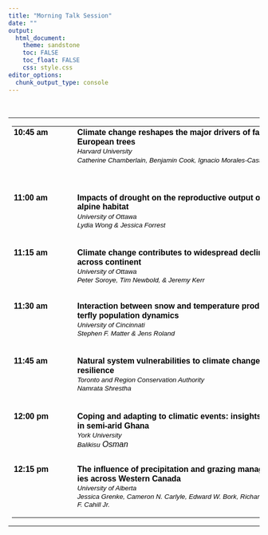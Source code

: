 ```yaml
---
title: "Morning Talk Session"
date: ""
output: 
  html_document:
    theme: sandstone
    toc: FALSE
    toc_float: FALSE
    css: style.css
editor_options: 
  chunk_output_type: console
---
```

<br>
<html xmlns:v="urn:schemas-microsoft-com:vml"
xmlns:o="urn:schemas-microsoft-com:office:office"
xmlns:w="urn:schemas-microsoft-com:office:word"
xmlns:dt="uuid:C2F41010-65B3-11d1-A29F-00AA00C14882"
xmlns:b="urn:schemas-microsoft-com:office:publisher"
xmlns:m="http://schemas.microsoft.com/office/2004/12/omml"
xmlns="http://www.w3.org/TR/REC-html40">

<head>
<meta http-equiv=Content-Type content="text/html; charset=windows-1252">
<meta name=ProgId content=Word.Document>
<meta name=Generator content="Microsoft Word 15">
<meta name=Originator content="Microsoft Word 15">
<link rel=File-List href="morningSession_files/filelist.xml">
<!--[if gte mso 9]><xml>
 <o:DocumentProperties>
  <o:Author>Alex Filazzola</o:Author>
  <o:Template>Normal</o:Template>
  <o:LastAuthor>Alex Filazzola</o:LastAuthor>
  <o:Revision>4</o:Revision>
  <o:TotalTime>4</o:TotalTime>
  <o:Created>2020-02-11T22:04:00Z</o:Created>
  <o:LastSaved>2020-02-11T22:08:00Z</o:LastSaved>
  <o:Pages>1</o:Pages>
  <o:Words>179</o:Words>
  <o:Characters>1022</o:Characters>
  <o:Lines>8</o:Lines>
  <o:Paragraphs>2</o:Paragraphs>
  <o:CharactersWithSpaces>1199</o:CharactersWithSpaces>
  <o:Version>16.00</o:Version>
 </o:DocumentProperties>
 <o:OfficeDocumentSettings>
  <o:AllowPNG/>
 </o:OfficeDocumentSettings>
</xml><![endif]-->
<link rel=dataStoreItem href="morningSession_files/item0006.xml"
target="morningSession_files/props007.xml">
<link rel=themeData href="morningSession_files/themedata.thmx">
<link rel=colorSchemeMapping href="morningSession_files/colorschememapping.xml">
<!--[if gte mso 9]><xml>
 <w:WordDocument>
  <w:SpellingState>Clean</w:SpellingState>
  <w:GrammarState>Clean</w:GrammarState>
  <w:TrackMoves>false</w:TrackMoves>
  <w:TrackFormatting/>
  <w:PunctuationKerning/>
  <w:ValidateAgainstSchemas/>
  <w:SaveIfXMLInvalid>false</w:SaveIfXMLInvalid>
  <w:IgnoreMixedContent>false</w:IgnoreMixedContent>
  <w:AlwaysShowPlaceholderText>false</w:AlwaysShowPlaceholderText>
  <w:DoNotPromoteQF/>
  <w:LidThemeOther>EN-US</w:LidThemeOther>
  <w:LidThemeAsian>X-NONE</w:LidThemeAsian>
  <w:LidThemeComplexScript>X-NONE</w:LidThemeComplexScript>
  <w:Compatibility>
   <w:BreakWrappedTables/>
   <w:SnapToGridInCell/>
   <w:WrapTextWithPunct/>
   <w:UseAsianBreakRules/>
   <w:DontGrowAutofit/>
   <w:SplitPgBreakAndParaMark/>
   <w:EnableOpenTypeKerning/>
   <w:DontFlipMirrorIndents/>
   <w:OverrideTableStyleHps/>
  </w:Compatibility>
  <m:mathPr>
   <m:mathFont m:val="Cambria Math"/>
   <m:brkBin m:val="before"/>
   <m:brkBinSub m:val="&#45;-"/>
   <m:smallFrac m:val="off"/>
   <m:dispDef/>
   <m:lMargin m:val="0"/>
   <m:rMargin m:val="0"/>
   <m:defJc m:val="centerGroup"/>
   <m:wrapIndent m:val="1440"/>
   <m:intLim m:val="subSup"/>
   <m:naryLim m:val="undOvr"/>
  </m:mathPr></w:WordDocument>
</xml><![endif]--><!--[if gte mso 9]><xml>
 <w:LatentStyles DefLockedState="false" DefUnhideWhenUsed="false"
  DefSemiHidden="false" DefQFormat="false" DefPriority="99"
  LatentStyleCount="377">
  <w:LsdException Locked="false" Priority="0" QFormat="true" Name="Normal"/>
  <w:LsdException Locked="false" Priority="9" QFormat="true" Name="heading 1"/>
  <w:LsdException Locked="false" Priority="9" SemiHidden="true"
   UnhideWhenUsed="true" QFormat="true" Name="heading 2"/>
  <w:LsdException Locked="false" Priority="9" SemiHidden="true"
   UnhideWhenUsed="true" QFormat="true" Name="heading 3"/>
  <w:LsdException Locked="false" Priority="9" SemiHidden="true"
   UnhideWhenUsed="true" QFormat="true" Name="heading 4"/>
  <w:LsdException Locked="false" Priority="9" SemiHidden="true"
   UnhideWhenUsed="true" QFormat="true" Name="heading 5"/>
  <w:LsdException Locked="false" Priority="9" SemiHidden="true"
   UnhideWhenUsed="true" QFormat="true" Name="heading 6"/>
  <w:LsdException Locked="false" Priority="9" SemiHidden="true"
   UnhideWhenUsed="true" QFormat="true" Name="heading 7"/>
  <w:LsdException Locked="false" Priority="9" SemiHidden="true"
   UnhideWhenUsed="true" QFormat="true" Name="heading 8"/>
  <w:LsdException Locked="false" Priority="9" SemiHidden="true"
   UnhideWhenUsed="true" QFormat="true" Name="heading 9"/>
  <w:LsdException Locked="false" SemiHidden="true" UnhideWhenUsed="true"
   Name="index 1"/>
  <w:LsdException Locked="false" SemiHidden="true" UnhideWhenUsed="true"
   Name="index 2"/>
  <w:LsdException Locked="false" SemiHidden="true" UnhideWhenUsed="true"
   Name="index 3"/>
  <w:LsdException Locked="false" SemiHidden="true" UnhideWhenUsed="true"
   Name="index 4"/>
  <w:LsdException Locked="false" SemiHidden="true" UnhideWhenUsed="true"
   Name="index 5"/>
  <w:LsdException Locked="false" SemiHidden="true" UnhideWhenUsed="true"
   Name="index 6"/>
  <w:LsdException Locked="false" SemiHidden="true" UnhideWhenUsed="true"
   Name="index 7"/>
  <w:LsdException Locked="false" SemiHidden="true" UnhideWhenUsed="true"
   Name="index 8"/>
  <w:LsdException Locked="false" SemiHidden="true" UnhideWhenUsed="true"
   Name="index 9"/>
  <w:LsdException Locked="false" Priority="39" SemiHidden="true"
   UnhideWhenUsed="true" Name="toc 1"/>
  <w:LsdException Locked="false" Priority="39" SemiHidden="true"
   UnhideWhenUsed="true" Name="toc 2"/>
  <w:LsdException Locked="false" Priority="39" SemiHidden="true"
   UnhideWhenUsed="true" Name="toc 3"/>
  <w:LsdException Locked="false" Priority="39" SemiHidden="true"
   UnhideWhenUsed="true" Name="toc 4"/>
  <w:LsdException Locked="false" Priority="39" SemiHidden="true"
   UnhideWhenUsed="true" Name="toc 5"/>
  <w:LsdException Locked="false" Priority="39" SemiHidden="true"
   UnhideWhenUsed="true" Name="toc 6"/>
  <w:LsdException Locked="false" Priority="39" SemiHidden="true"
   UnhideWhenUsed="true" Name="toc 7"/>
  <w:LsdException Locked="false" Priority="39" SemiHidden="true"
   UnhideWhenUsed="true" Name="toc 8"/>
  <w:LsdException Locked="false" Priority="39" SemiHidden="true"
   UnhideWhenUsed="true" Name="toc 9"/>
  <w:LsdException Locked="false" SemiHidden="true" UnhideWhenUsed="true"
   Name="Normal Indent"/>
  <w:LsdException Locked="false" SemiHidden="true" UnhideWhenUsed="true"
   Name="footnote text"/>
  <w:LsdException Locked="false" SemiHidden="true" UnhideWhenUsed="true"
   Name="annotation text"/>
  <w:LsdException Locked="false" SemiHidden="true" UnhideWhenUsed="true"
   Name="header"/>
  <w:LsdException Locked="false" SemiHidden="true" UnhideWhenUsed="true"
   Name="footer"/>
  <w:LsdException Locked="false" SemiHidden="true" UnhideWhenUsed="true"
   Name="index heading"/>
  <w:LsdException Locked="false" Priority="35" SemiHidden="true"
   UnhideWhenUsed="true" QFormat="true" Name="caption"/>
  <w:LsdException Locked="false" SemiHidden="true" UnhideWhenUsed="true"
   Name="table of figures"/>
  <w:LsdException Locked="false" SemiHidden="true" UnhideWhenUsed="true"
   Name="envelope address"/>
  <w:LsdException Locked="false" SemiHidden="true" UnhideWhenUsed="true"
   Name="envelope return"/>
  <w:LsdException Locked="false" SemiHidden="true" UnhideWhenUsed="true"
   Name="footnote reference"/>
  <w:LsdException Locked="false" SemiHidden="true" UnhideWhenUsed="true"
   Name="annotation reference"/>
  <w:LsdException Locked="false" SemiHidden="true" UnhideWhenUsed="true"
   Name="line number"/>
  <w:LsdException Locked="false" SemiHidden="true" UnhideWhenUsed="true"
   Name="page number"/>
  <w:LsdException Locked="false" SemiHidden="true" UnhideWhenUsed="true"
   Name="endnote reference"/>
  <w:LsdException Locked="false" SemiHidden="true" UnhideWhenUsed="true"
   Name="endnote text"/>
  <w:LsdException Locked="false" SemiHidden="true" UnhideWhenUsed="true"
   Name="table of authorities"/>
  <w:LsdException Locked="false" SemiHidden="true" UnhideWhenUsed="true"
   Name="macro"/>
  <w:LsdException Locked="false" SemiHidden="true" UnhideWhenUsed="true"
   Name="toa heading"/>
  <w:LsdException Locked="false" SemiHidden="true" UnhideWhenUsed="true"
   Name="List"/>
  <w:LsdException Locked="false" SemiHidden="true" UnhideWhenUsed="true"
   Name="List Bullet"/>
  <w:LsdException Locked="false" SemiHidden="true" UnhideWhenUsed="true"
   Name="List Number"/>
  <w:LsdException Locked="false" SemiHidden="true" UnhideWhenUsed="true"
   Name="List 2"/>
  <w:LsdException Locked="false" SemiHidden="true" UnhideWhenUsed="true"
   Name="List 3"/>
  <w:LsdException Locked="false" SemiHidden="true" UnhideWhenUsed="true"
   Name="List 4"/>
  <w:LsdException Locked="false" SemiHidden="true" UnhideWhenUsed="true"
   Name="List 5"/>
  <w:LsdException Locked="false" SemiHidden="true" UnhideWhenUsed="true"
   Name="List Bullet 2"/>
  <w:LsdException Locked="false" SemiHidden="true" UnhideWhenUsed="true"
   Name="List Bullet 3"/>
  <w:LsdException Locked="false" SemiHidden="true" UnhideWhenUsed="true"
   Name="List Bullet 4"/>
  <w:LsdException Locked="false" SemiHidden="true" UnhideWhenUsed="true"
   Name="List Bullet 5"/>
  <w:LsdException Locked="false" SemiHidden="true" UnhideWhenUsed="true"
   Name="List Number 2"/>
  <w:LsdException Locked="false" SemiHidden="true" UnhideWhenUsed="true"
   Name="List Number 3"/>
  <w:LsdException Locked="false" SemiHidden="true" UnhideWhenUsed="true"
   Name="List Number 4"/>
  <w:LsdException Locked="false" SemiHidden="true" UnhideWhenUsed="true"
   Name="List Number 5"/>
  <w:LsdException Locked="false" Priority="10" QFormat="true" Name="Title"/>
  <w:LsdException Locked="false" SemiHidden="true" UnhideWhenUsed="true"
   Name="Closing"/>
  <w:LsdException Locked="false" SemiHidden="true" UnhideWhenUsed="true"
   Name="Signature"/>
  <w:LsdException Locked="false" Priority="1" SemiHidden="true"
   UnhideWhenUsed="true" Name="Default Paragraph Font"/>
  <w:LsdException Locked="false" SemiHidden="true" UnhideWhenUsed="true"
   Name="Body Text"/>
  <w:LsdException Locked="false" SemiHidden="true" UnhideWhenUsed="true"
   Name="Body Text Indent"/>
  <w:LsdException Locked="false" SemiHidden="true" UnhideWhenUsed="true"
   Name="List Continue"/>
  <w:LsdException Locked="false" SemiHidden="true" UnhideWhenUsed="true"
   Name="List Continue 2"/>
  <w:LsdException Locked="false" SemiHidden="true" UnhideWhenUsed="true"
   Name="List Continue 3"/>
  <w:LsdException Locked="false" SemiHidden="true" UnhideWhenUsed="true"
   Name="List Continue 4"/>
  <w:LsdException Locked="false" SemiHidden="true" UnhideWhenUsed="true"
   Name="List Continue 5"/>
  <w:LsdException Locked="false" SemiHidden="true" UnhideWhenUsed="true"
   Name="Message Header"/>
  <w:LsdException Locked="false" Priority="11" QFormat="true" Name="Subtitle"/>
  <w:LsdException Locked="false" SemiHidden="true" UnhideWhenUsed="true"
   Name="Salutation"/>
  <w:LsdException Locked="false" SemiHidden="true" UnhideWhenUsed="true"
   Name="Date"/>
  <w:LsdException Locked="false" SemiHidden="true" UnhideWhenUsed="true"
   Name="Body Text First Indent"/>
  <w:LsdException Locked="false" SemiHidden="true" UnhideWhenUsed="true"
   Name="Body Text First Indent 2"/>
  <w:LsdException Locked="false" SemiHidden="true" UnhideWhenUsed="true"
   Name="Note Heading"/>
  <w:LsdException Locked="false" SemiHidden="true" UnhideWhenUsed="true"
   Name="Body Text 2"/>
  <w:LsdException Locked="false" SemiHidden="true" UnhideWhenUsed="true"
   Name="Body Text 3"/>
  <w:LsdException Locked="false" SemiHidden="true" UnhideWhenUsed="true"
   Name="Body Text Indent 2"/>
  <w:LsdException Locked="false" SemiHidden="true" UnhideWhenUsed="true"
   Name="Body Text Indent 3"/>
  <w:LsdException Locked="false" SemiHidden="true" UnhideWhenUsed="true"
   Name="Block Text"/>
  <w:LsdException Locked="false" SemiHidden="true" UnhideWhenUsed="true"
   Name="Hyperlink"/>
  <w:LsdException Locked="false" SemiHidden="true" UnhideWhenUsed="true"
   Name="FollowedHyperlink"/>
  <w:LsdException Locked="false" Priority="22" QFormat="true" Name="Strong"/>
  <w:LsdException Locked="false" Priority="20" QFormat="true" Name="Emphasis"/>
  <w:LsdException Locked="false" SemiHidden="true" UnhideWhenUsed="true"
   Name="Document Map"/>
  <w:LsdException Locked="false" SemiHidden="true" UnhideWhenUsed="true"
   Name="Plain Text"/>
  <w:LsdException Locked="false" SemiHidden="true" UnhideWhenUsed="true"
   Name="E-mail Signature"/>
  <w:LsdException Locked="false" SemiHidden="true" UnhideWhenUsed="true"
   Name="HTML Top of Form"/>
  <w:LsdException Locked="false" SemiHidden="true" UnhideWhenUsed="true"
   Name="HTML Bottom of Form"/>
  <w:LsdException Locked="false" SemiHidden="true" UnhideWhenUsed="true"
   Name="Normal (Web)"/>
  <w:LsdException Locked="false" SemiHidden="true" UnhideWhenUsed="true"
   Name="HTML Acronym"/>
  <w:LsdException Locked="false" SemiHidden="true" UnhideWhenUsed="true"
   Name="HTML Address"/>
  <w:LsdException Locked="false" SemiHidden="true" UnhideWhenUsed="true"
   Name="HTML Cite"/>
  <w:LsdException Locked="false" SemiHidden="true" UnhideWhenUsed="true"
   Name="HTML Code"/>
  <w:LsdException Locked="false" SemiHidden="true" UnhideWhenUsed="true"
   Name="HTML Definition"/>
  <w:LsdException Locked="false" SemiHidden="true" UnhideWhenUsed="true"
   Name="HTML Keyboard"/>
  <w:LsdException Locked="false" SemiHidden="true" UnhideWhenUsed="true"
   Name="HTML Preformatted"/>
  <w:LsdException Locked="false" SemiHidden="true" UnhideWhenUsed="true"
   Name="HTML Sample"/>
  <w:LsdException Locked="false" SemiHidden="true" UnhideWhenUsed="true"
   Name="HTML Typewriter"/>
  <w:LsdException Locked="false" SemiHidden="true" UnhideWhenUsed="true"
   Name="HTML Variable"/>
  <w:LsdException Locked="false" SemiHidden="true" UnhideWhenUsed="true"
   Name="annotation subject"/>
  <w:LsdException Locked="false" SemiHidden="true" UnhideWhenUsed="true"
   Name="No List"/>
  <w:LsdException Locked="false" SemiHidden="true" UnhideWhenUsed="true"
   Name="Outline List 1"/>
  <w:LsdException Locked="false" SemiHidden="true" UnhideWhenUsed="true"
   Name="Outline List 2"/>
  <w:LsdException Locked="false" SemiHidden="true" UnhideWhenUsed="true"
   Name="Outline List 3"/>
  <w:LsdException Locked="false" SemiHidden="true" UnhideWhenUsed="true"
   Name="Table Simple 1"/>
  <w:LsdException Locked="false" SemiHidden="true" UnhideWhenUsed="true"
   Name="Table Simple 2"/>
  <w:LsdException Locked="false" SemiHidden="true" UnhideWhenUsed="true"
   Name="Table Simple 3"/>
  <w:LsdException Locked="false" SemiHidden="true" UnhideWhenUsed="true"
   Name="Table Classic 1"/>
  <w:LsdException Locked="false" SemiHidden="true" UnhideWhenUsed="true"
   Name="Table Classic 2"/>
  <w:LsdException Locked="false" SemiHidden="true" UnhideWhenUsed="true"
   Name="Table Classic 3"/>
  <w:LsdException Locked="false" SemiHidden="true" UnhideWhenUsed="true"
   Name="Table Classic 4"/>
  <w:LsdException Locked="false" SemiHidden="true" UnhideWhenUsed="true"
   Name="Table Colorful 1"/>
  <w:LsdException Locked="false" SemiHidden="true" UnhideWhenUsed="true"
   Name="Table Colorful 2"/>
  <w:LsdException Locked="false" SemiHidden="true" UnhideWhenUsed="true"
   Name="Table Colorful 3"/>
  <w:LsdException Locked="false" SemiHidden="true" UnhideWhenUsed="true"
   Name="Table Columns 1"/>
  <w:LsdException Locked="false" SemiHidden="true" UnhideWhenUsed="true"
   Name="Table Columns 2"/>
  <w:LsdException Locked="false" SemiHidden="true" UnhideWhenUsed="true"
   Name="Table Columns 3"/>
  <w:LsdException Locked="false" SemiHidden="true" UnhideWhenUsed="true"
   Name="Table Columns 4"/>
  <w:LsdException Locked="false" SemiHidden="true" UnhideWhenUsed="true"
   Name="Table Columns 5"/>
  <w:LsdException Locked="false" SemiHidden="true" UnhideWhenUsed="true"
   Name="Table Grid 1"/>
  <w:LsdException Locked="false" SemiHidden="true" UnhideWhenUsed="true"
   Name="Table Grid 2"/>
  <w:LsdException Locked="false" SemiHidden="true" UnhideWhenUsed="true"
   Name="Table Grid 3"/>
  <w:LsdException Locked="false" SemiHidden="true" UnhideWhenUsed="true"
   Name="Table Grid 4"/>
  <w:LsdException Locked="false" SemiHidden="true" UnhideWhenUsed="true"
   Name="Table Grid 5"/>
  <w:LsdException Locked="false" SemiHidden="true" UnhideWhenUsed="true"
   Name="Table Grid 6"/>
  <w:LsdException Locked="false" SemiHidden="true" UnhideWhenUsed="true"
   Name="Table Grid 7"/>
  <w:LsdException Locked="false" SemiHidden="true" UnhideWhenUsed="true"
   Name="Table Grid 8"/>
  <w:LsdException Locked="false" SemiHidden="true" UnhideWhenUsed="true"
   Name="Table List 1"/>
  <w:LsdException Locked="false" SemiHidden="true" UnhideWhenUsed="true"
   Name="Table List 2"/>
  <w:LsdException Locked="false" SemiHidden="true" UnhideWhenUsed="true"
   Name="Table List 3"/>
  <w:LsdException Locked="false" SemiHidden="true" UnhideWhenUsed="true"
   Name="Table List 4"/>
  <w:LsdException Locked="false" SemiHidden="true" UnhideWhenUsed="true"
   Name="Table List 5"/>
  <w:LsdException Locked="false" SemiHidden="true" UnhideWhenUsed="true"
   Name="Table List 6"/>
  <w:LsdException Locked="false" SemiHidden="true" UnhideWhenUsed="true"
   Name="Table List 7"/>
  <w:LsdException Locked="false" SemiHidden="true" UnhideWhenUsed="true"
   Name="Table List 8"/>
  <w:LsdException Locked="false" SemiHidden="true" UnhideWhenUsed="true"
   Name="Table 3D effects 1"/>
  <w:LsdException Locked="false" SemiHidden="true" UnhideWhenUsed="true"
   Name="Table 3D effects 2"/>
  <w:LsdException Locked="false" SemiHidden="true" UnhideWhenUsed="true"
   Name="Table 3D effects 3"/>
  <w:LsdException Locked="false" SemiHidden="true" UnhideWhenUsed="true"
   Name="Table Contemporary"/>
  <w:LsdException Locked="false" SemiHidden="true" UnhideWhenUsed="true"
   Name="Table Elegant"/>
  <w:LsdException Locked="false" SemiHidden="true" UnhideWhenUsed="true"
   Name="Table Professional"/>
  <w:LsdException Locked="false" SemiHidden="true" UnhideWhenUsed="true"
   Name="Table Subtle 1"/>
  <w:LsdException Locked="false" SemiHidden="true" UnhideWhenUsed="true"
   Name="Table Subtle 2"/>
  <w:LsdException Locked="false" SemiHidden="true" UnhideWhenUsed="true"
   Name="Table Web 1"/>
  <w:LsdException Locked="false" SemiHidden="true" UnhideWhenUsed="true"
   Name="Table Web 2"/>
  <w:LsdException Locked="false" SemiHidden="true" UnhideWhenUsed="true"
   Name="Balloon Text"/>
  <w:LsdException Locked="false" Priority="39" Name="Table Grid"/>
  <w:LsdException Locked="false" SemiHidden="true" Name="Placeholder Text"/>
  <w:LsdException Locked="false" Priority="1" QFormat="true" Name="No Spacing"/>
  <w:LsdException Locked="false" Priority="60" Name="Light Shading"/>
  <w:LsdException Locked="false" Priority="61" Name="Light List"/>
  <w:LsdException Locked="false" Priority="62" Name="Light Grid"/>
  <w:LsdException Locked="false" Priority="63" Name="Medium Shading 1"/>
  <w:LsdException Locked="false" Priority="64" Name="Medium Shading 2"/>
  <w:LsdException Locked="false" Priority="65" Name="Medium List 1"/>
  <w:LsdException Locked="false" Priority="66" Name="Medium List 2"/>
  <w:LsdException Locked="false" Priority="67" Name="Medium Grid 1"/>
  <w:LsdException Locked="false" Priority="68" Name="Medium Grid 2"/>
  <w:LsdException Locked="false" Priority="69" Name="Medium Grid 3"/>
  <w:LsdException Locked="false" Priority="70" Name="Dark List"/>
  <w:LsdException Locked="false" Priority="71" Name="Colorful Shading"/>
  <w:LsdException Locked="false" Priority="72" Name="Colorful List"/>
  <w:LsdException Locked="false" Priority="73" Name="Colorful Grid"/>
  <w:LsdException Locked="false" Priority="60" Name="Light Shading Accent 1"/>
  <w:LsdException Locked="false" Priority="61" Name="Light List Accent 1"/>
  <w:LsdException Locked="false" Priority="62" Name="Light Grid Accent 1"/>
  <w:LsdException Locked="false" Priority="63" Name="Medium Shading 1 Accent 1"/>
  <w:LsdException Locked="false" Priority="64" Name="Medium Shading 2 Accent 1"/>
  <w:LsdException Locked="false" Priority="65" Name="Medium List 1 Accent 1"/>
  <w:LsdException Locked="false" SemiHidden="true" Name="Revision"/>
  <w:LsdException Locked="false" Priority="34" QFormat="true"
   Name="List Paragraph"/>
  <w:LsdException Locked="false" Priority="29" QFormat="true" Name="Quote"/>
  <w:LsdException Locked="false" Priority="30" QFormat="true"
   Name="Intense Quote"/>
  <w:LsdException Locked="false" Priority="66" Name="Medium List 2 Accent 1"/>
  <w:LsdException Locked="false" Priority="67" Name="Medium Grid 1 Accent 1"/>
  <w:LsdException Locked="false" Priority="68" Name="Medium Grid 2 Accent 1"/>
  <w:LsdException Locked="false" Priority="69" Name="Medium Grid 3 Accent 1"/>
  <w:LsdException Locked="false" Priority="70" Name="Dark List Accent 1"/>
  <w:LsdException Locked="false" Priority="71" Name="Colorful Shading Accent 1"/>
  <w:LsdException Locked="false" Priority="72" Name="Colorful List Accent 1"/>
  <w:LsdException Locked="false" Priority="73" Name="Colorful Grid Accent 1"/>
  <w:LsdException Locked="false" Priority="60" Name="Light Shading Accent 2"/>
  <w:LsdException Locked="false" Priority="61" Name="Light List Accent 2"/>
  <w:LsdException Locked="false" Priority="62" Name="Light Grid Accent 2"/>
  <w:LsdException Locked="false" Priority="63" Name="Medium Shading 1 Accent 2"/>
  <w:LsdException Locked="false" Priority="64" Name="Medium Shading 2 Accent 2"/>
  <w:LsdException Locked="false" Priority="65" Name="Medium List 1 Accent 2"/>
  <w:LsdException Locked="false" Priority="66" Name="Medium List 2 Accent 2"/>
  <w:LsdException Locked="false" Priority="67" Name="Medium Grid 1 Accent 2"/>
  <w:LsdException Locked="false" Priority="68" Name="Medium Grid 2 Accent 2"/>
  <w:LsdException Locked="false" Priority="69" Name="Medium Grid 3 Accent 2"/>
  <w:LsdException Locked="false" Priority="70" Name="Dark List Accent 2"/>
  <w:LsdException Locked="false" Priority="71" Name="Colorful Shading Accent 2"/>
  <w:LsdException Locked="false" Priority="72" Name="Colorful List Accent 2"/>
  <w:LsdException Locked="false" Priority="73" Name="Colorful Grid Accent 2"/>
  <w:LsdException Locked="false" Priority="60" Name="Light Shading Accent 3"/>
  <w:LsdException Locked="false" Priority="61" Name="Light List Accent 3"/>
  <w:LsdException Locked="false" Priority="62" Name="Light Grid Accent 3"/>
  <w:LsdException Locked="false" Priority="63" Name="Medium Shading 1 Accent 3"/>
  <w:LsdException Locked="false" Priority="64" Name="Medium Shading 2 Accent 3"/>
  <w:LsdException Locked="false" Priority="65" Name="Medium List 1 Accent 3"/>
  <w:LsdException Locked="false" Priority="66" Name="Medium List 2 Accent 3"/>
  <w:LsdException Locked="false" Priority="67" Name="Medium Grid 1 Accent 3"/>
  <w:LsdException Locked="false" Priority="68" Name="Medium Grid 2 Accent 3"/>
  <w:LsdException Locked="false" Priority="69" Name="Medium Grid 3 Accent 3"/>
  <w:LsdException Locked="false" Priority="70" Name="Dark List Accent 3"/>
  <w:LsdException Locked="false" Priority="71" Name="Colorful Shading Accent 3"/>
  <w:LsdException Locked="false" Priority="72" Name="Colorful List Accent 3"/>
  <w:LsdException Locked="false" Priority="73" Name="Colorful Grid Accent 3"/>
  <w:LsdException Locked="false" Priority="60" Name="Light Shading Accent 4"/>
  <w:LsdException Locked="false" Priority="61" Name="Light List Accent 4"/>
  <w:LsdException Locked="false" Priority="62" Name="Light Grid Accent 4"/>
  <w:LsdException Locked="false" Priority="63" Name="Medium Shading 1 Accent 4"/>
  <w:LsdException Locked="false" Priority="64" Name="Medium Shading 2 Accent 4"/>
  <w:LsdException Locked="false" Priority="65" Name="Medium List 1 Accent 4"/>
  <w:LsdException Locked="false" Priority="66" Name="Medium List 2 Accent 4"/>
  <w:LsdException Locked="false" Priority="67" Name="Medium Grid 1 Accent 4"/>
  <w:LsdException Locked="false" Priority="68" Name="Medium Grid 2 Accent 4"/>
  <w:LsdException Locked="false" Priority="69" Name="Medium Grid 3 Accent 4"/>
  <w:LsdException Locked="false" Priority="70" Name="Dark List Accent 4"/>
  <w:LsdException Locked="false" Priority="71" Name="Colorful Shading Accent 4"/>
  <w:LsdException Locked="false" Priority="72" Name="Colorful List Accent 4"/>
  <w:LsdException Locked="false" Priority="73" Name="Colorful Grid Accent 4"/>
  <w:LsdException Locked="false" Priority="60" Name="Light Shading Accent 5"/>
  <w:LsdException Locked="false" Priority="61" Name="Light List Accent 5"/>
  <w:LsdException Locked="false" Priority="62" Name="Light Grid Accent 5"/>
  <w:LsdException Locked="false" Priority="63" Name="Medium Shading 1 Accent 5"/>
  <w:LsdException Locked="false" Priority="64" Name="Medium Shading 2 Accent 5"/>
  <w:LsdException Locked="false" Priority="65" Name="Medium List 1 Accent 5"/>
  <w:LsdException Locked="false" Priority="66" Name="Medium List 2 Accent 5"/>
  <w:LsdException Locked="false" Priority="67" Name="Medium Grid 1 Accent 5"/>
  <w:LsdException Locked="false" Priority="68" Name="Medium Grid 2 Accent 5"/>
  <w:LsdException Locked="false" Priority="69" Name="Medium Grid 3 Accent 5"/>
  <w:LsdException Locked="false" Priority="70" Name="Dark List Accent 5"/>
  <w:LsdException Locked="false" Priority="71" Name="Colorful Shading Accent 5"/>
  <w:LsdException Locked="false" Priority="72" Name="Colorful List Accent 5"/>
  <w:LsdException Locked="false" Priority="73" Name="Colorful Grid Accent 5"/>
  <w:LsdException Locked="false" Priority="60" Name="Light Shading Accent 6"/>
  <w:LsdException Locked="false" Priority="61" Name="Light List Accent 6"/>
  <w:LsdException Locked="false" Priority="62" Name="Light Grid Accent 6"/>
  <w:LsdException Locked="false" Priority="63" Name="Medium Shading 1 Accent 6"/>
  <w:LsdException Locked="false" Priority="64" Name="Medium Shading 2 Accent 6"/>
  <w:LsdException Locked="false" Priority="65" Name="Medium List 1 Accent 6"/>
  <w:LsdException Locked="false" Priority="66" Name="Medium List 2 Accent 6"/>
  <w:LsdException Locked="false" Priority="67" Name="Medium Grid 1 Accent 6"/>
  <w:LsdException Locked="false" Priority="68" Name="Medium Grid 2 Accent 6"/>
  <w:LsdException Locked="false" Priority="69" Name="Medium Grid 3 Accent 6"/>
  <w:LsdException Locked="false" Priority="70" Name="Dark List Accent 6"/>
  <w:LsdException Locked="false" Priority="71" Name="Colorful Shading Accent 6"/>
  <w:LsdException Locked="false" Priority="72" Name="Colorful List Accent 6"/>
  <w:LsdException Locked="false" Priority="73" Name="Colorful Grid Accent 6"/>
  <w:LsdException Locked="false" Priority="19" QFormat="true"
   Name="Subtle Emphasis"/>
  <w:LsdException Locked="false" Priority="21" QFormat="true"
   Name="Intense Emphasis"/>
  <w:LsdException Locked="false" Priority="31" QFormat="true"
   Name="Subtle Reference"/>
  <w:LsdException Locked="false" Priority="32" QFormat="true"
   Name="Intense Reference"/>
  <w:LsdException Locked="false" Priority="33" QFormat="true" Name="Book Title"/>
  <w:LsdException Locked="false" Priority="37" SemiHidden="true"
   UnhideWhenUsed="true" Name="Bibliography"/>
  <w:LsdException Locked="false" Priority="39" SemiHidden="true"
   UnhideWhenUsed="true" QFormat="true" Name="TOC Heading"/>
  <w:LsdException Locked="false" Priority="41" Name="Plain Table 1"/>
  <w:LsdException Locked="false" Priority="42" Name="Plain Table 2"/>
  <w:LsdException Locked="false" Priority="43" Name="Plain Table 3"/>
  <w:LsdException Locked="false" Priority="44" Name="Plain Table 4"/>
  <w:LsdException Locked="false" Priority="45" Name="Plain Table 5"/>
  <w:LsdException Locked="false" Priority="40" Name="Grid Table Light"/>
  <w:LsdException Locked="false" Priority="46" Name="Grid Table 1 Light"/>
  <w:LsdException Locked="false" Priority="47" Name="Grid Table 2"/>
  <w:LsdException Locked="false" Priority="48" Name="Grid Table 3"/>
  <w:LsdException Locked="false" Priority="49" Name="Grid Table 4"/>
  <w:LsdException Locked="false" Priority="50" Name="Grid Table 5 Dark"/>
  <w:LsdException Locked="false" Priority="51" Name="Grid Table 6 Colorful"/>
  <w:LsdException Locked="false" Priority="52" Name="Grid Table 7 Colorful"/>
  <w:LsdException Locked="false" Priority="46"
   Name="Grid Table 1 Light Accent 1"/>
  <w:LsdException Locked="false" Priority="47" Name="Grid Table 2 Accent 1"/>
  <w:LsdException Locked="false" Priority="48" Name="Grid Table 3 Accent 1"/>
  <w:LsdException Locked="false" Priority="49" Name="Grid Table 4 Accent 1"/>
  <w:LsdException Locked="false" Priority="50" Name="Grid Table 5 Dark Accent 1"/>
  <w:LsdException Locked="false" Priority="51"
   Name="Grid Table 6 Colorful Accent 1"/>
  <w:LsdException Locked="false" Priority="52"
   Name="Grid Table 7 Colorful Accent 1"/>
  <w:LsdException Locked="false" Priority="46"
   Name="Grid Table 1 Light Accent 2"/>
  <w:LsdException Locked="false" Priority="47" Name="Grid Table 2 Accent 2"/>
  <w:LsdException Locked="false" Priority="48" Name="Grid Table 3 Accent 2"/>
  <w:LsdException Locked="false" Priority="49" Name="Grid Table 4 Accent 2"/>
  <w:LsdException Locked="false" Priority="50" Name="Grid Table 5 Dark Accent 2"/>
  <w:LsdException Locked="false" Priority="51"
   Name="Grid Table 6 Colorful Accent 2"/>
  <w:LsdException Locked="false" Priority="52"
   Name="Grid Table 7 Colorful Accent 2"/>
  <w:LsdException Locked="false" Priority="46"
   Name="Grid Table 1 Light Accent 3"/>
  <w:LsdException Locked="false" Priority="47" Name="Grid Table 2 Accent 3"/>
  <w:LsdException Locked="false" Priority="48" Name="Grid Table 3 Accent 3"/>
  <w:LsdException Locked="false" Priority="49" Name="Grid Table 4 Accent 3"/>
  <w:LsdException Locked="false" Priority="50" Name="Grid Table 5 Dark Accent 3"/>
  <w:LsdException Locked="false" Priority="51"
   Name="Grid Table 6 Colorful Accent 3"/>
  <w:LsdException Locked="false" Priority="52"
   Name="Grid Table 7 Colorful Accent 3"/>
  <w:LsdException Locked="false" Priority="46"
   Name="Grid Table 1 Light Accent 4"/>
  <w:LsdException Locked="false" Priority="47" Name="Grid Table 2 Accent 4"/>
  <w:LsdException Locked="false" Priority="48" Name="Grid Table 3 Accent 4"/>
  <w:LsdException Locked="false" Priority="49" Name="Grid Table 4 Accent 4"/>
  <w:LsdException Locked="false" Priority="50" Name="Grid Table 5 Dark Accent 4"/>
  <w:LsdException Locked="false" Priority="51"
   Name="Grid Table 6 Colorful Accent 4"/>
  <w:LsdException Locked="false" Priority="52"
   Name="Grid Table 7 Colorful Accent 4"/>
  <w:LsdException Locked="false" Priority="46"
   Name="Grid Table 1 Light Accent 5"/>
  <w:LsdException Locked="false" Priority="47" Name="Grid Table 2 Accent 5"/>
  <w:LsdException Locked="false" Priority="48" Name="Grid Table 3 Accent 5"/>
  <w:LsdException Locked="false" Priority="49" Name="Grid Table 4 Accent 5"/>
  <w:LsdException Locked="false" Priority="50" Name="Grid Table 5 Dark Accent 5"/>
  <w:LsdException Locked="false" Priority="51"
   Name="Grid Table 6 Colorful Accent 5"/>
  <w:LsdException Locked="false" Priority="52"
   Name="Grid Table 7 Colorful Accent 5"/>
  <w:LsdException Locked="false" Priority="46"
   Name="Grid Table 1 Light Accent 6"/>
  <w:LsdException Locked="false" Priority="47" Name="Grid Table 2 Accent 6"/>
  <w:LsdException Locked="false" Priority="48" Name="Grid Table 3 Accent 6"/>
  <w:LsdException Locked="false" Priority="49" Name="Grid Table 4 Accent 6"/>
  <w:LsdException Locked="false" Priority="50" Name="Grid Table 5 Dark Accent 6"/>
  <w:LsdException Locked="false" Priority="51"
   Name="Grid Table 6 Colorful Accent 6"/>
  <w:LsdException Locked="false" Priority="52"
   Name="Grid Table 7 Colorful Accent 6"/>
  <w:LsdException Locked="false" Priority="46" Name="List Table 1 Light"/>
  <w:LsdException Locked="false" Priority="47" Name="List Table 2"/>
  <w:LsdException Locked="false" Priority="48" Name="List Table 3"/>
  <w:LsdException Locked="false" Priority="49" Name="List Table 4"/>
  <w:LsdException Locked="false" Priority="50" Name="List Table 5 Dark"/>
  <w:LsdException Locked="false" Priority="51" Name="List Table 6 Colorful"/>
  <w:LsdException Locked="false" Priority="52" Name="List Table 7 Colorful"/>
  <w:LsdException Locked="false" Priority="46"
   Name="List Table 1 Light Accent 1"/>
  <w:LsdException Locked="false" Priority="47" Name="List Table 2 Accent 1"/>
  <w:LsdException Locked="false" Priority="48" Name="List Table 3 Accent 1"/>
  <w:LsdException Locked="false" Priority="49" Name="List Table 4 Accent 1"/>
  <w:LsdException Locked="false" Priority="50" Name="List Table 5 Dark Accent 1"/>
  <w:LsdException Locked="false" Priority="51"
   Name="List Table 6 Colorful Accent 1"/>
  <w:LsdException Locked="false" Priority="52"
   Name="List Table 7 Colorful Accent 1"/>
  <w:LsdException Locked="false" Priority="46"
   Name="List Table 1 Light Accent 2"/>
  <w:LsdException Locked="false" Priority="47" Name="List Table 2 Accent 2"/>
  <w:LsdException Locked="false" Priority="48" Name="List Table 3 Accent 2"/>
  <w:LsdException Locked="false" Priority="49" Name="List Table 4 Accent 2"/>
  <w:LsdException Locked="false" Priority="50" Name="List Table 5 Dark Accent 2"/>
  <w:LsdException Locked="false" Priority="51"
   Name="List Table 6 Colorful Accent 2"/>
  <w:LsdException Locked="false" Priority="52"
   Name="List Table 7 Colorful Accent 2"/>
  <w:LsdException Locked="false" Priority="46"
   Name="List Table 1 Light Accent 3"/>
  <w:LsdException Locked="false" Priority="47" Name="List Table 2 Accent 3"/>
  <w:LsdException Locked="false" Priority="48" Name="List Table 3 Accent 3"/>
  <w:LsdException Locked="false" Priority="49" Name="List Table 4 Accent 3"/>
  <w:LsdException Locked="false" Priority="50" Name="List Table 5 Dark Accent 3"/>
  <w:LsdException Locked="false" Priority="51"
   Name="List Table 6 Colorful Accent 3"/>
  <w:LsdException Locked="false" Priority="52"
   Name="List Table 7 Colorful Accent 3"/>
  <w:LsdException Locked="false" Priority="46"
   Name="List Table 1 Light Accent 4"/>
  <w:LsdException Locked="false" Priority="47" Name="List Table 2 Accent 4"/>
  <w:LsdException Locked="false" Priority="48" Name="List Table 3 Accent 4"/>
  <w:LsdException Locked="false" Priority="49" Name="List Table 4 Accent 4"/>
  <w:LsdException Locked="false" Priority="50" Name="List Table 5 Dark Accent 4"/>
  <w:LsdException Locked="false" Priority="51"
   Name="List Table 6 Colorful Accent 4"/>
  <w:LsdException Locked="false" Priority="52"
   Name="List Table 7 Colorful Accent 4"/>
  <w:LsdException Locked="false" Priority="46"
   Name="List Table 1 Light Accent 5"/>
  <w:LsdException Locked="false" Priority="47" Name="List Table 2 Accent 5"/>
  <w:LsdException Locked="false" Priority="48" Name="List Table 3 Accent 5"/>
  <w:LsdException Locked="false" Priority="49" Name="List Table 4 Accent 5"/>
  <w:LsdException Locked="false" Priority="50" Name="List Table 5 Dark Accent 5"/>
  <w:LsdException Locked="false" Priority="51"
   Name="List Table 6 Colorful Accent 5"/>
  <w:LsdException Locked="false" Priority="52"
   Name="List Table 7 Colorful Accent 5"/>
  <w:LsdException Locked="false" Priority="46"
   Name="List Table 1 Light Accent 6"/>
  <w:LsdException Locked="false" Priority="47" Name="List Table 2 Accent 6"/>
  <w:LsdException Locked="false" Priority="48" Name="List Table 3 Accent 6"/>
  <w:LsdException Locked="false" Priority="49" Name="List Table 4 Accent 6"/>
  <w:LsdException Locked="false" Priority="50" Name="List Table 5 Dark Accent 6"/>
  <w:LsdException Locked="false" Priority="51"
   Name="List Table 6 Colorful Accent 6"/>
  <w:LsdException Locked="false" Priority="52"
   Name="List Table 7 Colorful Accent 6"/>
  <w:LsdException Locked="false" SemiHidden="true" UnhideWhenUsed="true"
   Name="Mention"/>
  <w:LsdException Locked="false" SemiHidden="true" UnhideWhenUsed="true"
   Name="Smart Hyperlink"/>
  <w:LsdException Locked="false" SemiHidden="true" UnhideWhenUsed="true"
   Name="Hashtag"/>
  <w:LsdException Locked="false" SemiHidden="true" UnhideWhenUsed="true"
   Name="Unresolved Mention"/>
  <w:LsdException Locked="false" SemiHidden="true" UnhideWhenUsed="true"
   Name="Smart Link"/>
  <w:LsdException Locked="false" SemiHidden="true" UnhideWhenUsed="true"
   Name="Smart Link Error"/>
 </w:LatentStyles>
</xml><![endif]-->
<style>
<!--
 /* Font Definitions */
 @font-face
	{font-family:"Cambria Math";
	panose-1:2 4 5 3 5 4 6 3 2 4;
	mso-font-charset:0;
	mso-generic-font-family:roman;
	mso-font-pitch:variable;
	mso-font-signature:3 0 0 0 1 0;}
@font-face
	{font-family:Calibri;
	panose-1:2 15 5 2 2 2 4 3 2 4;
	mso-font-charset:0;
	mso-generic-font-family:swiss;
	mso-font-pitch:variable;
	mso-font-signature:-536859905 1073786111 1 0 511 0;}
@font-face
	{font-family:Verdana;
	panose-1:2 11 6 4 3 5 4 4 2 4;
	mso-font-charset:0;
	mso-generic-font-family:swiss;
	mso-font-pitch:variable;
	mso-font-signature:-1610610945 1073750107 16 0 415 0;}
 /* Style Definitions */
 p.MsoNormal, li.MsoNormal, div.MsoNormal
	{mso-style-unhide:no;
	mso-style-qformat:yes;
	mso-style-parent:"";
	margin-top:0in;
	margin-right:0in;
	margin-bottom:6.0pt;
	margin-left:0in;
	line-height:118%;
	mso-pagination:widow-orphan;
	font-size:10.0pt;
	font-family:"Calibri",sans-serif;
	mso-fareast-font-family:"Times New Roman";
	color:black;
	mso-font-kerning:14.0pt;
	mso-ligatures:standard;
	mso-contextual-alternates:yes;}
span.SpellE
	{mso-style-name:"";
	mso-spl-e:yes;}
.MsoChpDefault
	{mso-style-type:export-only;
	mso-default-props:yes;
	mso-ascii-font-family:Calibri;
	mso-ascii-theme-font:minor-latin;
	mso-fareast-font-family:Calibri;
	mso-fareast-theme-font:minor-latin;
	mso-hansi-font-family:Calibri;
	mso-hansi-theme-font:minor-latin;
	mso-bidi-font-family:"Times New Roman";
	mso-bidi-theme-font:minor-bidi;}
.MsoPapDefault
	{mso-style-type:export-only;
	margin-bottom:8.0pt;
	line-height:107%;}
@page WordSection1
	{size:8.5in 11.0in;
	margin:1.0in 1.0in 1.0in 1.0in;
	mso-header-margin:.5in;
	mso-footer-margin:.5in;
	mso-paper-source:0;}
div.WordSection1
	{page:WordSection1;}
-->
</style>
<!--[if gte mso 10]>
<style>
 /* Style Definitions */
 table.MsoNormalTable
	{mso-style-name:"Table Normal";
	mso-tstyle-rowband-size:0;
	mso-tstyle-colband-size:0;
	mso-style-noshow:yes;
	mso-style-priority:99;
	mso-style-parent:"";
	mso-padding-alt:0in 5.4pt 0in 5.4pt;
	mso-para-margin-top:0in;
	mso-para-margin-right:0in;
	mso-para-margin-bottom:8.0pt;
	mso-para-margin-left:0in;
	line-height:107%;
	mso-pagination:widow-orphan;
	font-size:11.0pt;
	font-family:"Calibri",sans-serif;
	mso-ascii-font-family:Calibri;
	mso-ascii-theme-font:minor-latin;
	mso-hansi-font-family:Calibri;
	mso-hansi-theme-font:minor-latin;
	mso-bidi-font-family:"Times New Roman";
	mso-bidi-theme-font:minor-bidi;}
table.MsoTableGrid
	{mso-style-name:"Table Grid";
	mso-tstyle-rowband-size:0;
	mso-tstyle-colband-size:0;
	mso-style-priority:39;
	mso-style-unhide:no;
	border:solid windowtext 1.0pt;
	mso-border-alt:solid windowtext .5pt;
	mso-padding-alt:0in 5.4pt 0in 5.4pt;
	mso-border-insideh:.5pt solid windowtext;
	mso-border-insidev:.5pt solid windowtext;
	mso-para-margin:0in;
	mso-para-margin-bottom:.0001pt;
	mso-pagination:widow-orphan;
	font-size:11.0pt;
	font-family:"Calibri",sans-serif;
	mso-ascii-font-family:Calibri;
	mso-ascii-theme-font:minor-latin;
	mso-hansi-font-family:Calibri;
	mso-hansi-theme-font:minor-latin;
	mso-bidi-font-family:"Times New Roman";
	mso-bidi-theme-font:minor-bidi;}
</style>
<![endif]--><!--[if gte mso 9]><xml>
 <o:shapedefaults v:ext="edit" spidmax="1026"/>
</xml><![endif]--><!--[if gte mso 9]><xml>
 <o:shapelayout v:ext="edit">
  <o:idmap v:ext="edit" data="1"/>
 </o:shapelayout></xml><![endif]-->
</head>

<body lang=EN-US style='tab-interval:.5in'>

<div class=WordSection1>

<table class=MsoTableGrid border=0 cellspacing=0 cellpadding=0
 style='border-collapse:collapse;border:none;mso-yfti-tbllook:1184;mso-padding-alt:
 0in 5.4pt 0in 5.4pt;mso-border-insideh:none;mso-border-insidev:none'>
 <tr style='mso-yfti-irow:0;mso-yfti-firstrow:yes;mso-yfti-lastrow:yes'>
  <td width=623 valign=top style='width:467.5pt;padding:0in 5.4pt 0in 5.4pt'>
  <table class=MsoNormalTable border=0 cellspacing=0 cellpadding=0 width=720
   style='width:7.5in;border-collapse:collapse;mso-yfti-tbllook:1184;
   mso-padding-alt:0in 0in 0in 0in'>
   <tr style='mso-yfti-irow:0;mso-yfti-firstrow:yes;height:98.0pt'>
    <td width=122 valign=top style='width:91.15pt;padding:2.9pt 2.9pt 2.9pt 2.9pt;
    height:98.0pt'>
    <p class=MsoNormal style='margin-bottom:1.0pt;mso-pagination:none'><b><span
    lang=EN-CA style='font-size:12.0pt;line-height:118%;font-family:"Verdana",sans-serif;
    color:windowtext;mso-ligatures:none;mso-ansi-language:EN-CA'>10:45 am</span></span></b><span
    style='mso-armenian-font-family:Verdana;mso-currency-font-family:Verdana;
    mso-cyrillic-font-family:Verdana;mso-default-font-family:Verdana;
    mso-greek-font-family:Verdana;mso-hebrew-font-family:Verdana;mso-latin-font-family:
    Verdana;mso-latinext-font-family:Verdana'><i><span lang=EN-CA
    style='font-size:12.0pt;line-height:118%;font-family:"Verdana",sans-serif;
    color:windowtext;mso-ligatures:none;mso-ansi-language:EN-CA'><o:p></o:p></span></i></p>
    </td>
    <td width=598 valign=top style='width:448.85pt;padding:2.9pt 2.9pt 2.9pt 2.9pt;
    height:98.0pt'>
    <p class=MsoNormal style='margin-bottom:1.0pt;mso-pagination:none;
    tab-stops:2.-2283in'><b><span lang=EN-CA style='font-size:12.0pt;
    line-height:118%;font-family:"Verdana",sans-serif;color:windowtext;
    mso-ligatures:none;mso-ansi-language:EN-CA'>Climate change reshapes the
    major drivers of false spring risk across European trees<o:p></o:p></span></b></p>
    <p class=MsoNormal style='margin-bottom:1.0pt;mso-pagination:none;
    tab-stops:2.-2283in'><span style='mso-armenian-font-family:Verdana;
    mso-currency-font-family:Verdana;mso-cyrillic-font-family:Verdana;
    mso-default-font-family:Verdana;mso-greek-font-family:Verdana;mso-hebrew-font-family:
    Verdana;mso-latin-font-family:Verdana;mso-latinext-font-family:Verdana'><i><span
    lang=EN-CA style='font-size:12.0pt;line-height:118%;font-family:"Verdana",sans-serif;
    color:windowtext;mso-ligatures:none;mso-ansi-language:EN-CA'></span>Harvard
    University<o:p></o:p></span></i></p>
    <p class=MsoNormal style='margin-bottom:1.0pt;mso-pagination:none;
    tab-stops:2.-2283in'><span style='mso-armenian-font-family:Verdana;
    mso-currency-font-family:Verdana;mso-cyrillic-font-family:Verdana;
    mso-default-font-family:Verdana;mso-greek-font-family:Verdana;mso-hebrew-font-family:
    Verdana;mso-latin-font-family:Verdana;mso-latinext-font-family:Verdana'><i><span
    lang=EN-CA style='font-size:12.0pt;line-height:118%;font-family:"Verdana",sans-serif;
    color:windowtext;mso-ligatures:none;mso-ansi-language:EN-CA'></span>Catherine
    Chamberlain, Benjamin Cook, Ignacio Morales-Castilla, &amp; Elizabeth <span
    class=SpellE>Wolkovich</span><o:p></o:p></span></i></p>
    <p class=MsoNormal style='margin-bottom:1.0pt;mso-pagination:none;
    tab-stops:2.-2283in'><span style='mso-armenian-font-family:Verdana;
    mso-currency-font-family:Verdana;mso-cyrillic-font-family:Verdana;
    mso-default-font-family:Verdana;mso-greek-font-family:Verdana;mso-hebrew-font-family:
    Verdana;mso-latin-font-family:Verdana;mso-latinext-font-family:Verdana'><i><span
    lang=EN-CA style='font-size:12.0pt;line-height:118%;font-family:"Verdana",sans-serif;
    color:windowtext;mso-ligatures:none;mso-ansi-language:EN-CA'></span>&nbsp;<o:p></o:p></span></i></p>
    </td>
   </tr>
   <tr style='mso-yfti-irow:1;height:82.7pt'>
    <td width=122 valign=top style='width:91.15pt;padding:2.9pt 2.9pt 2.9pt 2.9pt;
    height:82.7pt'>
    <p class=MsoNormal style='margin-bottom:1.0pt;mso-pagination:none;
    tab-stops:2.-2283in'><span style='mso-armenian-font-family:Verdana;
    mso-currency-font-family:Verdana;mso-cyrillic-font-family:Verdana;
    mso-default-font-family:Verdana;mso-greek-font-family:Verdana;mso-hebrew-font-family:
    Verdana;mso-latin-font-family:Verdana;mso-latinext-font-family:Verdana'><b><span
    lang=EN-CA style='font-size:12.0pt;line-height:118%;font-family:"Verdana",sans-serif;
    color:windowtext;mso-ligatures:none;mso-ansi-language:EN-CA'>11:00 am</span></span></b><span
    style='mso-armenian-font-family:Verdana;mso-currency-font-family:Verdana;
    mso-cyrillic-font-family:Verdana;mso-default-font-family:Verdana;
    mso-greek-font-family:Verdana;mso-hebrew-font-family:Verdana;mso-latin-font-family:
    Verdana;mso-latinext-font-family:Verdana'><i><span lang=EN-CA
    style='font-size:12.0pt;line-height:118%;font-family:"Verdana",sans-serif;
    color:windowtext;mso-ligatures:none;mso-ansi-language:EN-CA'><o:p></o:p></span></i></p>
    </td>
    <td width=598 valign=top style='width:448.85pt;padding:2.9pt 2.9pt 2.9pt 2.9pt;
    height:82.7pt'>
    <p class=MsoNormal style='margin-bottom:1.0pt;mso-pagination:none;
    tab-stops:2.-2283in'><b><span lang=EN-CA style='font-size:12.0pt;
    line-height:118%;font-family:"Verdana",sans-serif;color:windowtext;
    mso-ligatures:none;mso-ansi-language:EN-CA'>Impacts of drought on the
    reproductive output of solitary bees in a subalpine habitat<o:p></o:p></span></b></p>
    <p class=MsoNormal style='margin-bottom:1.0pt;mso-pagination:none;
    tab-stops:2.-2283in'><span style='mso-armenian-font-family:Verdana;
    mso-currency-font-family:Verdana;mso-cyrillic-font-family:Verdana;
    mso-default-font-family:Verdana;mso-greek-font-family:Verdana;mso-hebrew-font-family:
    Verdana;mso-latin-font-family:Verdana;mso-latinext-font-family:Verdana'><i><span
    lang=EN-CA style='font-size:12.0pt;line-height:118%;font-family:"Verdana",sans-serif;
    color:windowtext;mso-ligatures:none;mso-ansi-language:EN-CA'></span>University
    of Ottawa<o:p></o:p></span></i></p>
    <p class=MsoNormal style='margin-bottom:1.0pt;mso-pagination:none;
    tab-stops:2.-2283in'><span style='mso-armenian-font-family:Verdana;
    mso-currency-font-family:Verdana;mso-cyrillic-font-family:Verdana;
    mso-default-font-family:Verdana;mso-greek-font-family:Verdana;mso-hebrew-font-family:
    Verdana;mso-latin-font-family:Verdana;mso-latinext-font-family:Verdana'><i><span
    lang=EN-CA style='font-size:12.0pt;line-height:118%;font-family:"Verdana",sans-serif;
    color:windowtext;mso-ligatures:none;mso-ansi-language:EN-CA'></span>Lydia
    Wong &amp; Jessica Forrest<o:p></o:p></span></i></p>
    <p class=MsoNormal style='margin-bottom:1.0pt;mso-pagination:none;
    tab-stops:2.-2283in'><span style='mso-armenian-font-family:Verdana;
    mso-currency-font-family:Verdana;mso-cyrillic-font-family:Verdana;
    mso-default-font-family:Verdana;mso-greek-font-family:Verdana;mso-hebrew-font-family:
    Verdana;mso-latin-font-family:Verdana;mso-latinext-font-family:Verdana'><i><span
    lang=EN-CA style='font-size:12.0pt;line-height:118%;font-family:"Verdana",sans-serif;
    color:windowtext;mso-ligatures:none;mso-ansi-language:EN-CA'></span>&nbsp;<o:p></o:p></span></i></p>
    </td>
   </tr>
   <tr style='mso-yfti-irow:2;height:80.15pt'>
    <td width=122 valign=top style='width:91.15pt;padding:2.9pt 2.9pt 2.9pt 2.9pt;
    height:80.15pt'>
    <p class=MsoNormal style='margin-bottom:1.0pt;mso-pagination:none;
    tab-stops:2.-2283in'><span style='mso-armenian-font-family:Verdana;
    mso-currency-font-family:Verdana;mso-cyrillic-font-family:Verdana;
    mso-default-font-family:Verdana;mso-greek-font-family:Verdana;mso-hebrew-font-family:
    Verdana;mso-latin-font-family:Verdana;mso-latinext-font-family:Verdana'><b><span
    lang=EN-CA style='font-size:12.0pt;line-height:118%;font-family:"Verdana",sans-serif;
    color:windowtext;mso-ligatures:none;mso-ansi-language:EN-CA'>11:15 am</span></span></b><span
    style='mso-armenian-font-family:Verdana;mso-currency-font-family:Verdana;
    mso-cyrillic-font-family:Verdana;mso-default-font-family:Verdana;
    mso-greek-font-family:Verdana;mso-hebrew-font-family:Verdana;mso-latin-font-family:
    Verdana;mso-latinext-font-family:Verdana'><i><span lang=EN-CA
    style='font-size:12.0pt;line-height:118%;font-family:"Verdana",sans-serif;
    color:windowtext;mso-ligatures:none;mso-ansi-language:EN-CA'><o:p></o:p></span></i></p>
    </td>
    <td width=598 valign=top style='width:448.85pt;padding:2.9pt 2.9pt 2.9pt 2.9pt;
    height:80.15pt'>
    <p class=MsoNormal style='margin-bottom:1.0pt;mso-pagination:none;
    tab-stops:2.-2283in'><b><span lang=EN-CA style='font-size:12.0pt;
    line-height:118%;font-family:"Verdana",sans-serif;color:windowtext;
    mso-ligatures:none;mso-ansi-language:EN-CA'>Climate change contributes to
    widespread declines among bumble bees across continent<o:p></o:p></span></b></p>
    <p class=MsoNormal style='margin-bottom:1.0pt;mso-pagination:none;
    tab-stops:2.-2283in'><span style='mso-armenian-font-family:Verdana;
    mso-currency-font-family:Verdana;mso-cyrillic-font-family:Verdana;
    mso-default-font-family:Verdana;mso-greek-font-family:Verdana;mso-hebrew-font-family:
    Verdana;mso-latin-font-family:Verdana;mso-latinext-font-family:Verdana'><i><span
    lang=EN-CA style='font-size:12.0pt;line-height:118%;font-family:"Verdana",sans-serif;
    color:windowtext;mso-ligatures:none;mso-ansi-language:EN-CA'></span>University
    of Ottawa<o:p></o:p></span></i></p>
    <p class=MsoNormal style='margin-bottom:1.0pt;mso-pagination:none;
    tab-stops:2.-2283in'><span style='mso-armenian-font-family:Verdana;
    mso-currency-font-family:Verdana;mso-cyrillic-font-family:Verdana;
    mso-default-font-family:Verdana;mso-greek-font-family:Verdana;mso-hebrew-font-family:
    Verdana;mso-latin-font-family:Verdana;mso-latinext-font-family:Verdana'><i><span
    lang=EN-CA style='font-size:12.0pt;line-height:118%;font-family:"Verdana",sans-serif;
    color:windowtext;mso-ligatures:none;mso-ansi-language:EN-CA'></span>Peter <span
    class=SpellE>Soroye</span>, Tim Newbold, &amp; Jeremy Kerr<o:p></o:p></span></i></p>
    </td>
   </tr>
   <tr style='mso-yfti-irow:3;height:82.7pt'>
    <td width=122 valign=top style='width:91.15pt;padding:2.9pt 2.9pt 2.9pt 2.9pt;
    height:82.7pt'>
    <p class=MsoNormal style='margin-bottom:1.0pt;mso-pagination:none;
    tab-stops:2.-2283in'><span style='mso-armenian-font-family:Verdana;
    mso-currency-font-family:Verdana;mso-cyrillic-font-family:Verdana;
    mso-default-font-family:Verdana;mso-greek-font-family:Verdana;mso-hebrew-font-family:
    Verdana;mso-latin-font-family:Verdana;mso-latinext-font-family:Verdana'><b><span
    lang=EN-CA style='font-size:12.0pt;line-height:118%;font-family:"Verdana",sans-serif;
    color:windowtext;mso-ligatures:none;mso-ansi-language:EN-CA'>11:30 am</span></span></b><span
    style='mso-armenian-font-family:Verdana;mso-currency-font-family:Verdana;
    mso-cyrillic-font-family:Verdana;mso-default-font-family:Verdana;
    mso-greek-font-family:Verdana;mso-hebrew-font-family:Verdana;mso-latin-font-family:
    Verdana;mso-latinext-font-family:Verdana'><i><span lang=EN-CA
    style='font-size:12.0pt;line-height:118%;font-family:"Verdana",sans-serif;
    color:windowtext;mso-ligatures:none;mso-ansi-language:EN-CA'><o:p></o:p></span></i></p>
    </td>
    <td width=598 valign=top style='width:448.85pt;padding:2.9pt 2.9pt 2.9pt 2.9pt;
    height:82.7pt'>
    <p class=MsoNormal style='margin-bottom:1.0pt;mso-pagination:none;
    tab-stops:2.-2283in'><b><span lang=EN-CA style='font-size:12.0pt;
    line-height:118%;font-family:"Verdana",sans-serif;color:windowtext;
    mso-ligatures:none;mso-ansi-language:EN-CA'>Interaction between snow and
    temperature produces extreme effects on butterfly population dynamics<o:p></o:p></span></b></p>
    <p class=MsoNormal style='margin-bottom:1.0pt;mso-pagination:none;
    tab-stops:2.-2283in'><span style='mso-armenian-font-family:Verdana;
    mso-currency-font-family:Verdana;mso-cyrillic-font-family:Verdana;
    mso-default-font-family:Verdana;mso-greek-font-family:Verdana;mso-hebrew-font-family:
    Verdana;mso-latin-font-family:Verdana;mso-latinext-font-family:Verdana'><i><span
    lang=EN-CA style='font-size:12.0pt;line-height:118%;font-family:"Verdana",sans-serif;
    color:windowtext;mso-ligatures:none;mso-ansi-language:EN-CA'></span>University
    of Cincinnati<o:p></o:p></span></i></p>
    <p class=MsoNormal style='margin-bottom:1.0pt;mso-pagination:none;
    tab-stops:2.-2283in'><span style='mso-armenian-font-family:Verdana;
    mso-currency-font-family:Verdana;mso-cyrillic-font-family:Verdana;
    mso-default-font-family:Verdana;mso-greek-font-family:Verdana;mso-hebrew-font-family:
    Verdana;mso-latin-font-family:Verdana;mso-latinext-font-family:Verdana'><i><span
    lang=EN-CA style='font-size:12.0pt;line-height:118%;font-family:"Verdana",sans-serif;
    color:windowtext;mso-ligatures:none;mso-ansi-language:EN-CA'></span>Stephen
    F. Matter &amp; Jens Roland<o:p></o:p></span></i></p>
    <p class=MsoNormal style='margin-bottom:1.0pt;mso-pagination:none;
    tab-stops:2.-2283in'><span style='mso-armenian-font-family:Verdana;
    mso-currency-font-family:Verdana;mso-cyrillic-font-family:Verdana;
    mso-default-font-family:Verdana;mso-greek-font-family:Verdana;mso-hebrew-font-family:
    Verdana;mso-latin-font-family:Verdana;mso-latinext-font-family:Verdana'><i><span
    lang=EN-CA style='font-size:12.0pt;line-height:118%;font-family:"Verdana",sans-serif;
    color:windowtext;mso-ligatures:none;mso-ansi-language:EN-CA'></span>&nbsp;<o:p></o:p></span></i></p>
    </td>
   </tr>
   <tr style='mso-yfti-irow:4;height:83.35pt'>
    <td width=122 valign=top style='width:91.15pt;padding:2.9pt 2.9pt 2.9pt 2.9pt;
    height:83.35pt'>
    <p class=MsoNormal style='margin-bottom:1.0pt;mso-pagination:none;
    tab-stops:2.-2283in'><span style='mso-armenian-font-family:Verdana;
    mso-currency-font-family:Verdana;mso-cyrillic-font-family:Verdana;
    mso-default-font-family:Verdana;mso-greek-font-family:Verdana;mso-hebrew-font-family:
    Verdana;mso-latin-font-family:Verdana;mso-latinext-font-family:Verdana'><b><span
    lang=EN-CA style='font-size:12.0pt;line-height:118%;font-family:"Verdana",sans-serif;
    color:windowtext;mso-ligatures:none;mso-ansi-language:EN-CA'>11:45 am</span></span></b><span
    style='mso-armenian-font-family:Verdana;mso-currency-font-family:Verdana;
    mso-cyrillic-font-family:Verdana;mso-default-font-family:Verdana;
    mso-greek-font-family:Verdana;mso-hebrew-font-family:Verdana;mso-latin-font-family:
    Verdana;mso-latinext-font-family:Verdana'><i><span lang=EN-CA
    style='font-size:12.0pt;line-height:118%;font-family:"Verdana",sans-serif;
    color:windowtext;mso-ligatures:none;mso-ansi-language:EN-CA'><o:p></o:p></span></i></p>
    </td>
    <td width=598 valign=top style='width:448.85pt;padding:2.9pt 2.9pt 2.9pt 2.9pt;
    height:83.35pt'>
    <p class=MsoNormal style='margin-bottom:1.0pt;mso-pagination:none;
    tab-stops:2.-2283in'><b><span lang=EN-CA style='font-size:12.0pt;
    line-height:118%;font-family:"Verdana",sans-serif;color:windowtext;
    mso-ligatures:none;mso-ansi-language:EN-CA'>Natural system vulnerabilities
    to climate change and the steps towards resilience<o:p></o:p></span></b></p>
    <p class=MsoNormal style='margin-bottom:1.0pt;mso-pagination:none;
    tab-stops:2.-2283in'><span style='mso-armenian-font-family:Verdana;
    mso-currency-font-family:Verdana;mso-cyrillic-font-family:Verdana;
    mso-default-font-family:Verdana;mso-greek-font-family:Verdana;mso-hebrew-font-family:
    Verdana;mso-latin-font-family:Verdana;mso-latinext-font-family:Verdana'><i><span
    lang=EN-CA style='font-size:12.0pt;line-height:118%;font-family:"Verdana",sans-serif;
    color:windowtext;mso-ligatures:none;mso-ansi-language:EN-CA'></span>Toronto
    and Region Conservation Authority<o:p></o:p></span></i></p>
    <p class=MsoNormal style='margin-bottom:1.0pt;mso-pagination:none;
    tab-stops:2.-2283in'><span style='mso-armenian-font-family:Verdana;
    mso-currency-font-family:Verdana;mso-cyrillic-font-family:Verdana;
    mso-default-font-family:Verdana;mso-greek-font-family:Verdana;mso-hebrew-font-family:
    Verdana;mso-latin-font-family:Verdana;mso-latinext-font-family:Verdana'><i><span
    lang=EN-CA style='font-size:12.0pt;line-height:118%;font-family:"Verdana",sans-serif;
    color:windowtext;mso-ligatures:none;mso-ansi-language:EN-CA'></span>Namrata
    Shrestha<o:p></o:p></span></i></p>
    </td>
   </tr>
   <tr style='mso-yfti-irow:5;height:1.1in'>
    <td width=122 valign=top style='width:91.15pt;padding:2.9pt 2.9pt 2.9pt 2.9pt;
    height:1.1in'>
    <p class=MsoNormal style='margin-bottom:1.0pt;mso-pagination:none;
    tab-stops:2.-2283in'><span style='mso-armenian-font-family:Verdana;
    mso-currency-font-family:Verdana;mso-cyrillic-font-family:Verdana;
    mso-default-font-family:Verdana;mso-greek-font-family:Verdana;mso-hebrew-font-family:
    Verdana;mso-latin-font-family:Verdana;mso-latinext-font-family:Verdana'><b><span
    lang=EN-CA style='font-size:12.0pt;line-height:118%;font-family:"Verdana",sans-serif;
    color:windowtext;mso-ligatures:none;mso-ansi-language:EN-CA'>12:00 pm</span></span></b><span
    style='mso-armenian-font-family:Verdana;mso-currency-font-family:Verdana;
    mso-cyrillic-font-family:Verdana;mso-default-font-family:Verdana;
    mso-greek-font-family:Verdana;mso-hebrew-font-family:Verdana;mso-latin-font-family:
    Verdana;mso-latinext-font-family:Verdana'><i><span lang=EN-CA
    style='font-size:12.0pt;line-height:118%;font-family:"Verdana",sans-serif;
    color:windowtext;mso-ligatures:none;mso-ansi-language:EN-CA'><o:p></o:p></span></i></p>
    </td>
    <td width=598 valign=top style='width:448.85pt;padding:2.9pt 2.9pt 2.9pt 2.9pt;
    height:1.1in'>
    <p class=MsoNormal style='margin-bottom:1.0pt;mso-pagination:none;
    tab-stops:2.-2283in'><b><span lang=EN-CA style='font-size:12.0pt;
    line-height:118%;font-family:"Verdana",sans-serif;color:windowtext;
    mso-ligatures:none;mso-ansi-language:EN-CA'>Coping and adapting to climatic
    events: insights from farming communities in semi-arid&nbsp;Ghana <o:p></o:p></span></b></p>
    <p class=MsoNormal style='margin-bottom:1.0pt;mso-pagination:none;
    tab-stops:2.-2283in'><span style='mso-armenian-font-family:Verdana;
    mso-currency-font-family:Verdana;mso-cyrillic-font-family:Verdana;
    mso-default-font-family:Verdana;mso-greek-font-family:Verdana;mso-hebrew-font-family:
    Verdana;mso-latin-font-family:Verdana;mso-latinext-font-family:Verdana'><i><span
    lang=EN-CA style='font-size:12.0pt;line-height:118%;font-family:"Verdana",sans-serif;
    color:windowtext;mso-ligatures:none;mso-ansi-language:EN-CA'></span>York
    University<o:p></o:p></span></i></p>
    <p class=MsoNormal style='margin-bottom:1.0pt;mso-pagination:none;
    tab-stops:2.-2283in'><span style='mso-armenian-font-family:Verdana;
    mso-currency-font-family:Verdana;mso-cyrillic-font-family:Verdana;
    mso-default-font-family:Verdana;mso-greek-font-family:Verdana;mso-hebrew-font-family:
    Verdana;mso-latin-font-family:Verdana;mso-latinext-font-family:Verdana'><span
    class=SpellE><i><span lang=EN-CA style='font-size:12.0pt;line-height:118%;
    font-family:"Verdana",sans-serif;color:windowtext;mso-ligatures:none;
    mso-ansi-language:EN-CA'></span>Balikisu</span></i></span><i><span
    lang=EN-CA style='font-size:12.0pt;line-height:118%;font-family:"Verdana",sans-serif;
    color:windowtext;mso-ligatures:none;mso-ansi-language:EN-CA'> Osman<o:p></o:p></span></i></p>
    </td>
   </tr>
   <tr style='mso-yfti-irow:6;mso-yfti-lastrow:yes;height:82.15pt'>
    <td width=122 valign=top style='width:91.15pt;padding:2.9pt 2.9pt 2.9pt 2.9pt;
    height:82.15pt'>
    <p class=MsoNormal style='margin-bottom:1.0pt;mso-pagination:none;
    tab-stops:2.-2283in'><span style='mso-armenian-font-family:Verdana;
    mso-currency-font-family:Verdana;mso-cyrillic-font-family:Verdana;
    mso-default-font-family:Verdana;mso-greek-font-family:Verdana;mso-hebrew-font-family:
    Verdana;mso-latin-font-family:Verdana;mso-latinext-font-family:Verdana'><b><span
    lang=EN-CA style='font-size:12.0pt;line-height:118%;font-family:"Verdana",sans-serif;
    color:windowtext;mso-ligatures:none;mso-ansi-language:EN-CA'>12:15 pm</span></span></b><span
    style='mso-armenian-font-family:Verdana;mso-currency-font-family:Verdana;
    mso-cyrillic-font-family:Verdana;mso-default-font-family:Verdana;
    mso-greek-font-family:Verdana;mso-hebrew-font-family:Verdana;mso-latin-font-family:
    Verdana;mso-latinext-font-family:Verdana'><i><span lang=EN-CA
    style='font-size:12.0pt;line-height:118%;font-family:"Verdana",sans-serif;
    color:windowtext;mso-ligatures:none;mso-ansi-language:EN-CA'><o:p></o:p></span></i></p>
    </td>
    <td width=598 valign=top style='width:448.85pt;padding:2.9pt 2.9pt 2.9pt 2.9pt;
    height:82.15pt'>
    <p class=MsoNormal style='margin-bottom:1.0pt;mso-pagination:none;
    tab-stops:2.-2283in'><b><span lang=EN-CA style='font-size:12.0pt;
    line-height:118%;font-family:"Verdana",sans-serif;color:windowtext;
    mso-ligatures:none;mso-ansi-language:EN-CA'>The influence of precipitation
    and grazing management on plant communities across Western Canada <o:p></o:p></span></b></p>
    <p class=MsoNormal style='margin-bottom:1.0pt;mso-pagination:none;
    tab-stops:2.-2283in'><span style='mso-armenian-font-family:Verdana;
    mso-currency-font-family:Verdana;mso-cyrillic-font-family:Verdana;
    mso-default-font-family:Verdana;mso-greek-font-family:Verdana;mso-hebrew-font-family:
    Verdana;mso-latin-font-family:Verdana;mso-latinext-font-family:Verdana'><i><span
    lang=EN-CA style='font-size:12.0pt;line-height:118%;font-family:"Verdana",sans-serif;
    color:windowtext;mso-ligatures:none;mso-ansi-language:EN-CA'></span>University
    of Alberta<o:p></o:p></span></i></p>
    <p class=MsoNormal style='margin-bottom:1.0pt;mso-pagination:none;
    tab-stops:2.-2283in'><span style='mso-armenian-font-family:Verdana;
    mso-currency-font-family:Verdana;mso-cyrillic-font-family:Verdana;
    mso-default-font-family:Verdana;mso-greek-font-family:Verdana;mso-hebrew-font-family:
    Verdana;mso-latin-font-family:Verdana;mso-latinext-font-family:Verdana'><i><span
    lang=EN-CA style='font-size:12.0pt;line-height:118%;font-family:"Verdana",sans-serif;
    color:windowtext;mso-ligatures:none;mso-ansi-language:EN-CA'></span>Jessica
    <span class=SpellE>Grenke</span>, Cameron N. Carlyle, Edward W. Bork,
    Richard R. Teague, Mark S. Boyce, James F. Cahill Jr. <o:p></o:p></span></i></p>
    </td>
   </tr>
  </table>
  <p class=MsoNormal><span style='color:windowtext'><o:p></o:p></span></p>
  </td>
 </tr>
</table>

<p class=MsoNormal><span style='color:windowtext'><o:p>&nbsp;</o:p></span></p>

</div>

</body>

</html>
